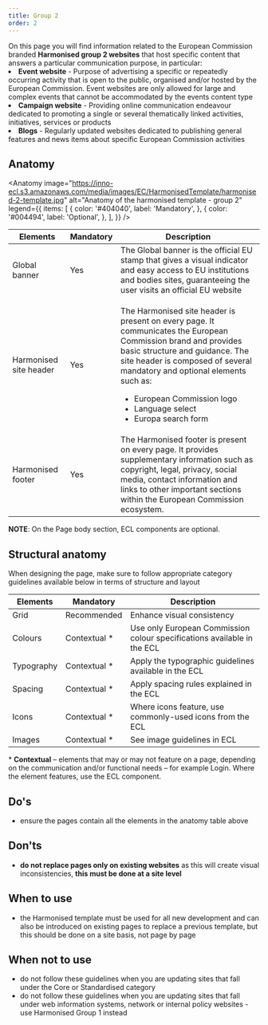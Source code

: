 ```yaml
---
title: Group 2
order: 2
---
```



<Paragraph size="lead">
  On this page you will find information related to the European Commission
  branded <strong>Harmonised group 2 websites</strong> that host specific
  content that answers a particular communication purpose, in particular:
</Paragraph>

<List size="lead">
  <li>
    <strong>Event website</strong> - Purpose of advertising a specific or
    repeatedly occurring activity that is open to the public, organised and/or
    hosted by the European Commission. Event websites are only allowed for large
    and complex events that cannot be accommodated by the events content type
  </li>
  <li>
    <strong>Campaign website</strong> - Providing online communication endeavour
    dedicated to promoting a single or several thematically linked activities,
    initiatives, services or products
  </li>
  <li>
    <strong>Blogs</strong> - Regularly updated websites dedicated to publishing
    general features and news items about specific European Commission
    activities
  </li>
</List>

## Anatomy

<Anatomy
  image="https://inno-ecl.s3.amazonaws.com/media/images/EC/HarmonisedTemplate/harmonised-2-template.jpg"
  alt="Anatomy of the harmonised template - group 2"
  legend={{
    items: [
      {
        color: '#404040',
        label: 'Mandatory',
      },
      {
        color: '#004494',
        label: 'Optional',
      },
    ],
  }}
/>

| Elements                                                                                                           | Mandatory | Description                                                                                                                                                                                                                                                                                                                       |
| ------------------------------------------------------------------------------------------------------------------ | --------- | --------------------------------------------------------------------------------------------------------------------------------------------------------------------------------------------------------------------------------------------------------------------------------------------------------------------------------- |
| <Link to="https://webgate.ec.europa.eu/fpfis/wikis/display/webtools/Global+banner" standalone>Global banner</Link> | Yes       | The Global banner is the official EU stamp that gives a visual indicator and easy access to EU institutions and bodies sites, guaranteeing the user visits an official EU website                                                                                                                                                 |
| <Link to="/ec/harmonised-templates/site-header/group2/" standalone>Harmonised site header</Link>                   | Yes       | <p>The Harmonised site header is present on every page. It communicates the European Commission brand and provides basic structure and guidance. The site header is composed of several mandatory and optional elements such as:</p><ul><li>European Commission logo</li><li>Language select</li><li>Europa search form</li></ul> |
| <Link to="/ec/harmonised-templates/footer/group2/" standalone>Harmonised footer</Link>                             | Yes       | The Harmonised footer is present on every page. It provides supplementary information such as copyright, legal, privacy, social media, contact information and links to other important sections within the European Commission ecosystem.                                                                                        |

**NOTE**: On the Page body section, ECL components are optional.

## Structural anatomy

When designing the page, make sure to follow appropriate category guidelines available below in terms of structure and layout

| Elements                                                           | Mandatory     | Description                                                             |
| ------------------------------------------------------------------ | ------------- | ----------------------------------------------------------------------- |
| <Link to="/ec/utilities/grid/" standalone>Grid</Link>              | Recommended   | Enhance visual consistency                                              |
| <Link to="/ec/guidelines/colours/" standalone>Colours</Link>       | Contextual \* | Use only European Commission colour specifications available in the ECL |
| <Link to="/ec/guidelines/typography/" standalone>Typography</Link> | Contextual \* | Apply the typographic guidelines available in the ECL                   |
| <Link to="/ec/guidelines/spacing/" standalone>Spacing</Link>       | Contextual \* | Apply spacing rules explained in the ECL                                |
| <Link to="/ec/guidelines/iconography/" standalone>Icons</Link>     | Contextual \* | Where icons feature, use commonly-used icons from the ECL               |
| <Link to="/ec/guidelines/images/" standalone>Images</Link>         | Contextual \* | See image guidelines in ECL                                             |

<Paragraph size="s">
  * <strong>Contextual</strong> – elements that may or may not feature on a
  page, depending on the communication and/or functional needs – for example
  Login. Where the element features, use the ECL component.
</Paragraph>

## Do's

- ensure the pages contain all the elements in the anatomy table above

## Don'ts

- **do not replace pages only on existing websites** as this will create visual inconsistencies, **this must be done at a site level**

## When to use

- the Harmonised template must be used for all new development and can also be introduced on existing pages to replace a previous template, but this should be done on a site basis, not page by page

## When not to use

- do not follow these guidelines when you are updating sites that fall under the <Link to="/ec/core-template/">Core</Link> or <Link to="/ec/standardised-template/">Standardised</Link> category
- do not follow these guidelines when you are updating sites that fall under web information systems, network or internal policy websites - use <Link to="/ec/harmonised-templates/group1/">Harmonised Group 1</Link> instead
